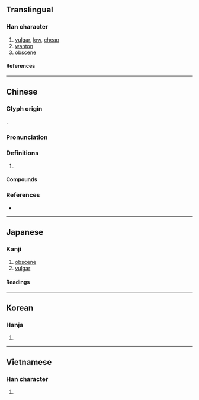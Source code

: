 {{character info/new}}
==Translingual==

===Han character===
{{Han char|rn=94|rad=犬|as=09|sn=12|four=46232|canj=KHWMV|ids=⿰犭畏}}

# [[vulgar]], [[low]], [[cheap]]
# [[wanton]]
# [[obscene]]

====References====
{{Han ref|kx=0714.120|dkj=20519|dj=1126.100|hdz=21357.030|uh=7325}}

----

==Chinese==
{{zh-forms}}

===Glyph origin===
{{Han etym}}
{{Han compound|犭|畏|c1=s|c2=p|ls=psc}}.

===Pronunciation===
{{zh-pron
|m=wěi
|c=wai2,wui2,wui1
|mn=úi/tw:óe
|mc=y
|oc=y
|cat=a
}}

===Definitions===
{{zh-hanzi}}

# {{rfdef|zh}}

====Compounds====
{{zh-der|淫猥|煩猥|猥獕|猥瑣|猥當大任|猥褻|猥賤|貪猥無厭|鄙猥}}

===References===
* {{R:yue:Hanzi}}

----

==Japanese==

===Kanji===
{{ja-kanji|grade=|rs=犬09}}

# [[obscene]]
# [[vulgar]]

====Readings====
{{ja-readings
|on=わい
|kun=みだ-ら, みだ-りに
|nanori=
}}

----

==Korean==

===Hanja===
{{ko-hanja|외}}

# {{defn|lang=ko|sort=犬09}}

----

==Vietnamese==

===Han character===
{{vi-readings|rs=犬09|reading=ổi}}

# {{defn|lang=vi|sort=犬09}}